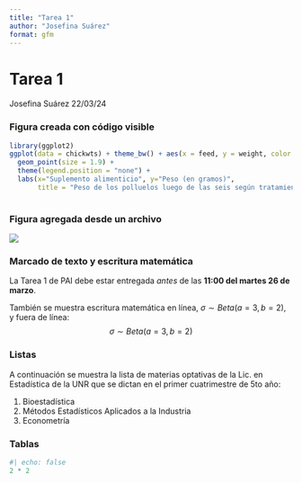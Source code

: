 ```yaml
---
title: "Tarea 1"
author: "Josefina Suárez"
format: gfm
---
```


# Tarea 1

Josefina Suárez 22/03/24

### Figura creada con código visible

```r
library(ggplot2)
ggplot(data = chickwts) + theme_bw() + aes(x = feed, y = weight, color = feed) +
  geom_point(size = 1.9) + 
  theme(legend.position = "none") + 
  labs(x="Suplemento alimenticio", y="Peso (en gramos)",
       title = "Peso de los polluelos luego de las seis según tratamiento")
  
```

### Figura agregada desde un archivo

![](C:/Users/josef/OneDrive/Documentos\GitProjects\tutorial_git_josefina\fotopampa.jpg)

### Marcado de texto y escritura matemática

La Tarea 1 de PAI debe estar entregada *antes* de las **11:00 del martes 26 de marzo**.

También se muestra escritura matemática en línea, $\sigma \sim Beta(a=3, b=2)$, y fuera de línea:
$$\sigma \sim Beta(a=3, b=2)$$

### Listas

A continuación se muestra la lista de materias optativas de la Lic. en Estadística de la UNR que se dictan en el primer cuatrimestre de 5to año:

1. Bioestadística
2. Métodos Estadísticos Aplicados a la Industria
3. Econometría

### Tablas

```r
#| echo: false
2 * 2
```

